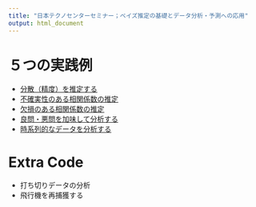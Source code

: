 ```yaml
---
title: "日本テクノセンターセミナー；ベイズ推定の基礎とデータ分析・予測への応用"
output: html_document
---
```


# ５つの実践例

+ [分散（精度）を推定する](example1.R)
+ [不確実性のある相関係数の推定](example2.R)
+ [欠損のある相関係数の推定](example3.R)
+ [良問・悪問を加味して分析する](example4.R)
+ [時系列的なデータを分析する](example5.R)


# Extra Code

+ 打ち切りデータの分析
+ 飛行機を再捕獲する
